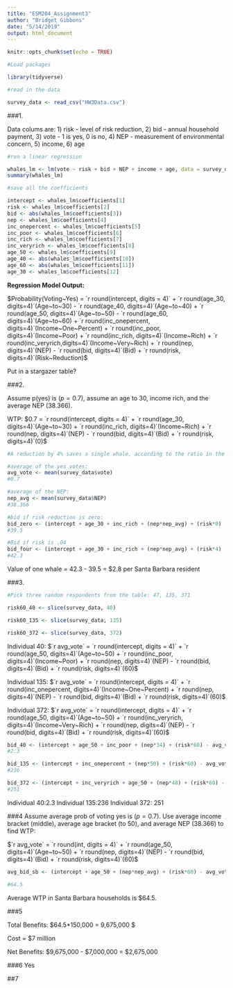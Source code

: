 ```yaml
---
title: "ESM204_Assignment3"
author: "Bridget Gibbons"
date: "5/14/2019"
output: html_document
---
```


```r
knitr::opts_chunk$set(echo = TRUE)
```

```r
#Load packages

library(tidyverse)
```

```r
#read in the data

survey_data <- read_csv("HW3Data.csv")
```

###1.

Data colums are: 1) risk - level of risk reduction, 2) bid - annual household payment, 3) vote - 1 is yes, 0 is no, 4) NEP - measurement of environmental concern, 5) income, 6) age

```r
#run a linear regression

whales_lm <- lm(vote ~ risk + bid + NEP + income + age, data = survey_data)
summary(whales_lm)

#save all the coefficients

intercept <- whales_lm$coefficients[1]
risk <- whales_lm$coefficients[2]
bid <- abs(whales_lm$coefficients[3])
nep <- whales_lm$coefficients[4]
inc_onepercent <- whales_lm$coefficients[5]
inc_poor <- whales_lm$coefficients[6]
inc_rich <- whales_lm$coefficients[7]
inc_veryrich <- whales_lm$coefficients[8]
age_50 <- whales_lm$coefficients[9]
age_40 <- abs(whales_lm$coefficients[10])
age_60 <- abs(whales_lm$coefficients[11])
age_30 <- whales_lm$coefficients[12]
```

**Regression Model Output:**  
  
$Probability(Voting~Yes) = `r round(intercept, digits = 4)` + `r round(age_30, digits=4)`(Age~to~30) - `r round(age_40, digits=4)`(Age~to~40) + `r round(age_50, digits=4)`(Age~to~50) - `r round(age_60, digits=4)`(Age~to~60) + `r round(inc_onepercent, digits=4)`(Income~One~Percent) + `r round(inc_poor, digits=4)`(Income~Poor) + `r round(inc_rich, digits=4)`(Income~Rich) + `r round(inc_veryrich,digits=4)`(Income~Very~Rich) + `r round(nep, digits=4)`(NEP) - `r round(bid, digits=4)`(Bid) + `r round(risk, digits=4)`(Risk~Reduction)$

Put in a stargazer table?

###2. 

Assume p(yes) is ($p = 0.7$), assume an age to 30, income rich, and the average NEP (38.366).

WTP:
$0.7 = `r round(intercept, digits = 4)` + `r round(age_30, digits=4)`(Age~to~30) + `r round(inc_rich, digits=4)`(Income~Rich) + `r round(nep, digits=4)`(NEP) - `r round(bid, digits=4)`(Bid) + `r round(risk, digits=4)`(0)$

```r
#A reduction by 4% saves a single whale, according to the ratio in the survey. Find the WTP for vessel speed reduction programs of 0 (risk) and compare to the WTP for vessel speed reduction of 4 (risk) to find WTP for saving one whale.

#average of the yes votes:
avg_vote <- mean(survey_data$vote)
#0.7

#average of the NEP:
nep_avg <- mean(survey_data$NEP)
#38.366

#bid if risk reduction is zero:
bid_zero <- (intercept + age_30 + inc_rich + (nep*nep_avg) + (risk*0) - avg_vote)/bid
#39.5

#Bid if risk is .04
bid_four <- (intercept + age_30 + inc_rich + (nep*nep_avg) + (risk*4) - avg_vote)/bid
#42.3
```

Value of one whale = 42.3 - 39.5 = $2.8 per Santa Barbara resident

###3.

```r
#Pick three random respondents from the table: 47, 135, 371

risk60_40 <- slice(survey_data, 40)

risk60_135 <- slice(survey_data, 135)

risk60_372 <- slice(survey_data, 372)
```

Individual 40:
$`r avg_vote` = `r round(intercept, digits = 4)` + `r round(age_50, digits=4)`(Age~to~50) + `r round(inc_poor, digits=4)`(Income~Poor) + `r round(nep, digits=4)`(NEP) - `r round(bid, digits=4)`(Bid) + `r round(risk, digits=4)`(60)$

Individual 135:
$`r avg_vote` = `r round(intercept, digits = 4)` + `r round(inc_onepercent, digits=4)`(Income~One~Percent) + `r round(nep, digits=4)`(NEP) - `r round(bid, digits=4)`(Bid) + `r round(risk, digits=4)`(60)$

Individual 372:
$`r avg_vote` = `r round(intercept, digits = 4)` + `r round(age_50, digits=4)`(Age~to~50) + `r round(inc_veryrich, digits=4)`(Income~Very~Rich) + `r round(nep, digits=4)`(NEP) - `r round(bid, digits=4)`(Bid) + `r round(risk, digits=4)`(60)$


```r

bid_40 <- (intercept + age_50 + inc_poor + (nep*34) + (risk*60) - avg_vote)/bid
#2.3

bid_135 <- (intercept + inc_onepercent + (nep*50) + (risk*60) - avg_vote)/bid
#236

bid_372 <- (intercept + inc_veryrich + age_50 + (nep*48) + (risk*60) - avg_vote)/bid
#251

```

Individual 40:2.3
Individual 135:236
Individual 372: 251

###4
Assume average prob of voting yes is ($p = 0.7$). Use average income bracket (middle), average age bracket (to 50), and average NEP (38.366) to find WTP:

$`r avg_vote` = `r round(int, digits = 4)` + `r round(age_50, digits=4)`(Age~to~50) + `r round(nep, digits=4)`(NEP) - `r round(bid, digits=4)`(Bid) + `r round(risk, digits=4)`(60)$  

```r


avg_bid_sb <- (intercept + age_50 + (nep*nep_avg) + (risk*60) - avg_vote)/bid

#64.5

```

Average WTP in Santa Barbara households is $64.5.

###5

Total Benefits:
$64.5*150,000 = 9,675,000 $

Cost = $7 million

Net Benefits:
$9,675,000 - $7,000,000 = $2,675,000

###6
Yes

##7


